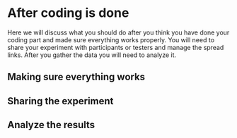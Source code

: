# After coding is done

Here we will discuss what you should do after you think you have done your coding part and made sure everything works properly. You will need to share your experiment with participants or testers and manage the spread links. After you gather the data you will need to analyze it.

## Making sure everything works

## Sharing the experiment

## Analyze the results

